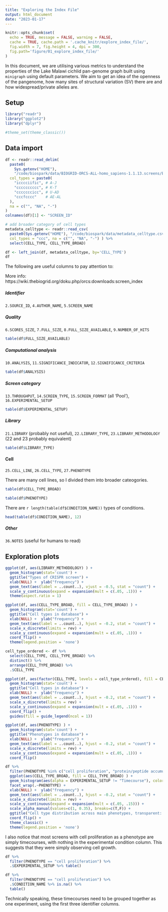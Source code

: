 ```yaml
---
title: "Exploring the Index File"
output: html_document
date: "2023-01-17"
---
```


```r
knitr::opts_chunk$set(
  echo = TRUE, message = FALSE, warning = FALSE,
  cache = TRUE, cache.path = '.cache_knitr/explore_index_file/',
  fig.width = 7, fig.height = 4, dpi = 300,
  fig.path='figure/01_explore_index_file/'
)
```

In this document, we are utilising various metrics to understand the properties of the Lake Malawi cichlid pan-genome graph built using `minigraph` using default parameters. We aim to get an idea of the openness of the pangenome, how many sites of structural variation (SV) there are and how widespread/private alleles are.

## Setup
```r
library("readr")
library("ggplot2")
library("dplyr")

#theme_set(theme_classic())
```

## Data import
```r
df <- readr::read_delim(
  paste0(
    Sys.getenv("HOME"), 
    "/code/biospark/data/BIOGRID-ORCS-ALL-homo_sapiens-1.1.13.screens/BIOGRID-ORCS-SCREEN_INDEX-1.1.13.index.tab.txt"),
  col_types = paste0(
    "icccciific", # A-J
    "cccccccccc", # K-T
    "cccccccicc", # U-AD
    "cccfcccc"    # AE-AL
  ),
  na = c("", "NA", "-")
)
colnames(df)[1] <- "SCREEN_ID"

# add broader category of cell types
metadata_celltype <- readr::read_csv(
  paste0(Sys.getenv("HOME"), "/code/biospark/data/metadata_celltype.csv"),
  col_types = "ccc", na = c("", "NA", "-") ) %>% 
  select(CELL_TYPE, CELL_TYPE_BROAD)

df <- left_join(df, metadata_celltype, by='CELL_TYPE')
df
```

The following are useful columns to pay attention to:

More info: https://wiki.thebiogrid.org/doku.php/orcs:downloads:screen_index

##### Identifier
`2.SOURCE_ID`, `4.AUTHOR_NAME`, `5.SCREEN_NAME`

##### Quality
`6.SCORES_SIZE`, `7.FULL_SIZE`, `8.FULL_SIZE_AVAILABLE`, `9.NUMBER_OF_HITS`

```r
table(df$FULL_SIZE_AVAILABLE)
```

##### Computational analysis
`10.ANALYSIS`, `11.SIGNIFICANCE_INDICATOR`, `12.SIGNIFICANCE_CRITERIA`

```r
table(df$ANALYSIS)
```

##### Screen category
`13.THROUGHPUT`, `14.SCREEN_TYPE`, `15.SCREEN_FORMAT` (all 'Pool'), `16.EXPERIMENTAL_SETUP`

```r
table(df$EXPERIMENTAL_SETUP)
```


##### Library
`21.LIBRARY` (probably not useful), `22.LIBRARY_TYPE`, `23.LIBRARY_METHODOLOGY` (22 and 23 probably equivalent)

```r
table(df$LIBRARY_TYPE)
```

#### Cell
`25.CELL_LINE`, `26.CELL_TYPE`, `27.PHENOTYPE`

There are many cell lines, so I divided them into broader cateogories.
```r
table(df$CELL_TYPE_BROAD)
```

```r
table(df$PHENOTYPE)
```

There are `r length(table(df$CONDITION_NAME))` types of conditions.
```r
head(table(df$CONDITION_NAME), 12)
```

##### Other
`36.NOTES` (useful for humans to read)




## Exploration plots
```r
ggplot(df, aes(LIBRARY_METHODOLOGY) ) + 
  geom_histogram(stat='count') +
  ggtitle("Types of CRISPR screen") + 
  xlab(NULL) +  ylab("frequency") +
  geom_text(aes(label = ..count..), vjust = -0.5, stat = "count") +
  scale_y_continuous(expand = expansion(mult = c(.05, .1))) +
  theme(aspect.ratio = 1)
```

```r
ggplot(df, aes(CELL_TYPE_BROAD, fill = CELL_TYPE_BROAD) ) + 
  geom_histogram(stat='count') +
  ggtitle("Cell types in database") +
  xlab(NULL) +  ylab("frequency") +
  geom_text(aes(label = ..count..), hjust = -0.2, stat = "count") +
  scale_x_discrete(limits = rev) +
  scale_y_continuous(expand = expansion(mult = c(.05, .1))) +
  coord_flip() +
  theme(legend.position = 'none')
```

```r
cell_type_ordered <- df %>% 
  select(CELL_TYPE, CELL_TYPE_BROAD) %>% 
  distinct() %>% 
  arrange(CELL_TYPE_BROAD) %>% 
  .$CELL_TYPE

ggplot(df, aes(factor(CELL_TYPE, levels = cell_type_ordered), fill = CELL_TYPE_BROAD) ) + 
  geom_histogram(stat='count') +
  ggtitle("Cell types in database") + 
  xlab(NULL) +  ylab("frequency") +
  geom_text(aes(label = ..count..), hjust = -0.2, stat = "count") +
  scale_x_discrete(limits = rev) +
  scale_y_continuous(expand = expansion(mult = c(.05, .1))) +
  coord_flip() +
  guides(fill = guide_legend(ncol = 1))
```

```r
ggplot(df, aes(PHENOTYPE) ) + 
  geom_histogram(stat='count') +
  ggtitle("Phenotypes in database") + 
  xlab(NULL) +  ylab("frequency") +
  geom_text(aes(label = ..count..), hjust = -0.2, stat = "count") +
  scale_x_discrete(limits = rev) +
  scale_y_continuous(expand = expansion(mult = c(.05, .1))) +
  coord_flip()
```


```r
df %>% 
  filter(PHENOTYPE %in% c("cell proliferation", "protein/peptide accumulation", "response to chemicals", "response to virus") ) %>% 
  ggplot(aes(CELL_TYPE_BROAD, fill = CELL_TYPE_BROAD) ) +
  geom_histogram(aes(alpha = EXPERIMENTAL_SETUP != "Timecourse"), color='black', stat='count')  +
  facet_wrap(.~PHENOTYPE) +
  xlab(NULL) +  ylab("frequency") +
  geom_text(aes(label = ..count..), hjust = -0.2, stat = "count") +
  scale_x_discrete(limits = rev) +
  scale_y_continuous(expand = expansion(mult = c(.05, .15))) +
  scale_alpha_manual(values=c(1, 0.35), breaks=c(T,F)) +
  ggtitle("Cell type distribution across main phenotypes, transparent: timecourse experiments") +
  coord_flip() +
  theme_classic() +
  theme(legend.position = 'none')
```


I also notice that most screens with cell proliferation as a phenotype are simply timecourses, with nothing in the experimental condition column. This suggests that they were simply observing cell growth.
```r
df %>% 
  filter(PHENOTYPE == "cell proliferation") %>% 
  .$EXPERIMENTAL_SETUP %>% table()

df %>% 
  filter(PHENOTYPE == "cell proliferation") %>% 
  .$CONDITION_NAME %>% is.na() %>% 
  table()
```

Technically speaking, these timecourses need to be grouped together as one experiment, using the first three identifier columns.

